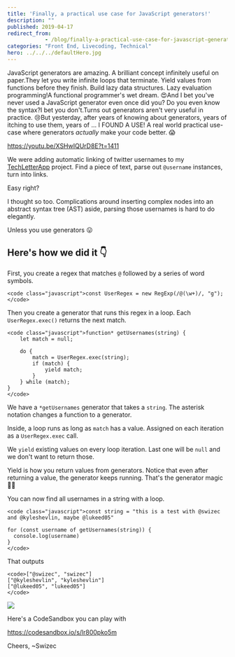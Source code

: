 ```yaml
---
title: 'Finally, a practical use case for JavaScript generators!'
description: ""
published: 2019-04-17
redirect_from: 
            - /blog/finally-a-practical-use-case-for-javascript-generators/swizec/9036
categories: "Front End, Livecoding, Technical"
hero: ../../../defaultHero.jpg
---
```

JavaScript generators are amazing. A brilliant concept infinitely useful on paper.They let you write infinite loops that terminate. Yield values from functions before they finish. Build lazy data structures. Lazy evaluation programming!A functional programmer&#x27;s wet dream. 😍And I bet you&#x27;ve never used a JavaScript generator even once did you? Do you even know the syntax?I bet you don&#x27;t.Turns out generators aren&#x27;t very useful in practice. 😢But yesterday, after years of knowing about generators, years of itching to use them, years of ... I FOUND A USE! A real world practical use-case where generators _actually_ make your code better. 😱

https://youtu.be/XSHwIQUrD8E?t=1411

We were adding automatic linking of twitter usernames to my [TechLetterApp](https://techletter.app) project. Find a piece of text, parse out `@username` instances, turn into links.

Easy right?

I thought so too. Complications around inserting complex nodes into an abstract syntax tree (AST) aside, parsing those usernames is hard to do elegantly.

Unless you use generators 😛

## Here&#x27;s how we did it 👇

First, you create a regex that matches `@` followed by a series of word symbols.

```undefined
<code class="javascript">const UserRegex = new RegExp(/@(\w+)/, "g");
</code>
```

Then you create a generator that runs this regex in a loop. Each `UserRegex.exec()` returns the next match.

```undefined
<code class="javascript">function* getUsernames(string) {
    let match = null;

    do {
        match = UserRegex.exec(string);
        if (match) {
            yield match;
        }
    } while (match);
}
</code>
```

We have a `*getUsernames` generator that takes a `string`. The asterisk notation changes a function to a generator.

Inside, a loop runs as long as `match` has a value. Assigned on each iteration as a `UserRegex.exec` call.

We `yield` existing values on every loop iteration. Last one will be `null` and we don&#x27;t want to return those.

Yield is how you return values from generators. Notice that even after returning a value, the generator keeps running. That&#x27;s the generator magic 🧙‍♀️

You can now find all usernames in a string with a loop.

```undefined
<code class="javascript">const string = "this is a test with @swizec and @kyleshevlin, maybe @lukeed05"

for (const username of getUsernames(string)) {
  console.log(username)
}
</code>
```

That outputs

```undefined
<code>["@swizec", "swizec"]
["@kyleshevlin", "kyleshevlin"]
["@lukeed05", "lukeed05"]
</code>
```

![](./img/media-12NUbkX6p4xOO4-giphy.gif)

Here&#x27;s a CodeSandbox you can play with

https://codesandbox.io/s/lr800pko5m

Cheers, ~Swizec
